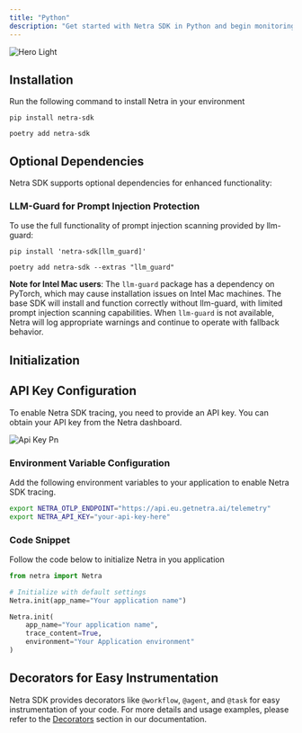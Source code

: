 ```yaml
---
title: "Python"
description: "Get started with Netra SDK in Python and begin monitoring your AI applications in just a few minutes"
---
```


<img
  className="block dark:hidden"
  src="/images/hero-light.png"
  alt="Hero Light"
/>

## Installation

Run the following command to install Netra in your environment

<CodeGroup>

```shellscript pip
pip install netra-sdk
```


```shellscript poetry
poetry add netra-sdk
```

</CodeGroup>

## Optional Dependencies

Netra SDK supports optional dependencies for enhanced functionality:

### LLM-Guard for Prompt Injection Protection

To use the full functionality of prompt injection scanning provided by llm-guard:

<CodeGroup>

```shellscript pip
pip install 'netra-sdk[llm_guard]'
```


```shellscript poetry
poetry add netra-sdk --extras "llm_guard"
```

</CodeGroup>

**Note for Intel Mac users**: The `llm-guard` package has a dependency on PyTorch, which may cause installation issues on Intel Mac machines. The base SDK will install and function correctly without llm-guard, with limited prompt injection scanning capabilities. When `llm-guard` is not available, Netra will log appropriate warnings and continue to operate with fallback behavior.

## Initialization

## API Key Configuration

To enable Netra SDK tracing, you need to provide an API key. You can obtain your API key from the Netra dashboard.

![Api Key Pn](/Screenshot2025-07-15at12.25.57PM.png)

### Environment Variable Configuration

Add the following environment variables to your application to enable Netra SDK tracing.

```bash
export NETRA_OTLP_ENDPOINT="https://api.eu.getnetra.ai/telemetry"
export NETRA_API_KEY="your-api-key-here"
```

### Code Snippet

Follow the code below to initialize Netra in you application

<CodeGroup>

```python Python
from netra import Netra

# Initialize with default settings
Netra.init(app_name="Your application name")

Netra.init(
    app_name="Your application name",
    trace_content=True,
    environment="Your Application environment"
)
```

</CodeGroup>

## Decorators for Easy Instrumentation

Netra SDK provides decorators like `@workflow`, `@agent`, and `@task` for easy instrumentation of your code. For more details and usage examples, please refer to the [Decorators](/tracing/decorators) section in our documentation.